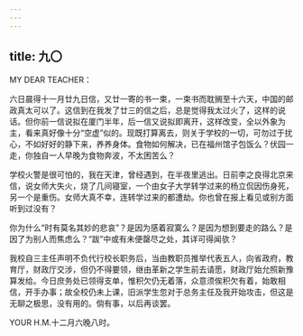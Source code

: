 ```yaml
---
---
---
```

title: 九〇
---




MY DEAR TEACHER：

六日晨得十一月廿九日信，又廿一寄的书一束，一束书而耽搁至十六天，中国的邮政真太可以了。这信到在我发了廿三的信之后，总是觉得我太过火了，这样的说话。但你前一信说拟在厦门半年，后一信又说拟即离开，这样改变，全以外象为主，看来真好像十分“空虚”似的。现既打算离去，则关于学校的一切，可勿过于扰心，不如好好的静下来，养养身体。食物如何解决，已在福州馆子包饭么？伏园一走，你独自一人早晚为食物奔波，不太困苦么？

学校火警是很可怕的，我在天津，曾经遇到，在半夜里逃出。日前李之良得北京来信，说女师大失火，烧了几间寝室，一个由女子大学转学过来的杨立侃因伤身死，另一个是重伤。女师大真不幸，连转学过来的都遭劫。你也曾在报上看见或别方面听到过没有？

你为什么“时有莫名其妙的悲哀”？是因为感着寂寞么？是因为想到要走的路么？是因了为别人而焦虑么？“跋”中或有未便罄尽之处，其详可得闻欤？

我校自三主任声明不负代行校长职务后，当由教职员推举代表五人，向省政府，教育厅，财政厅交涉，但仍不得要领，继由革新之学生前去请愿，财政厅始允照新豫算发给。今日庶务处已领得支单，惟积欠仍无着落，众意须俟积欠有着，始敢相信，开手办事；故全校仍未上课，旧派学生忽对于总务主任及我开始攻击，但这是无聊之极思，没有用的。倘有事，以后再谈罢。

YOUR H.M.十二月六晚八时。